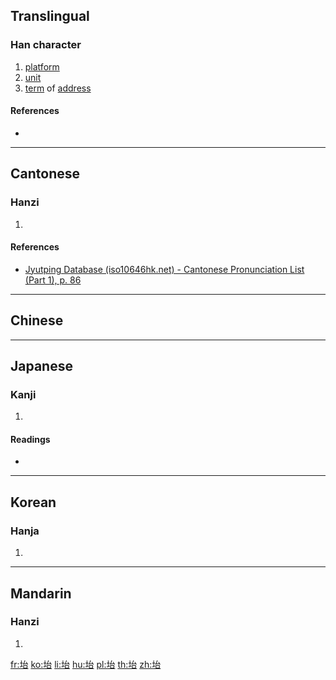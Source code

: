 ==Translingual==

===Han character===
{{Han char|rn=32|rad=土|as=05|sn=8|four=|canj=GIR|ids=⿰土台}}

# [[platform]]
# [[unit]]
# [[term]] of [[address]]

====References====
* {{Han ref|kx=0226.270|dkj=04983|dj=0462.050|hdz=10436.060|uh=576E|ud=22382}}

----

==Cantonese==

===Hanzi===
{{yue-hanzi|jyut=[[toi4]]|y=toi4}}

# {{defn|lang=yue|sort=土05}}

====References====
* [http://www.iso10646hk.net/jp/document/download.jsp Jyutping Database (iso10646hk.net) - Cantonese Pronunciation List (Part 1), p. 86]

----

==Chinese==
{{zh-see|臺|a}}

----

==Japanese==

===Kanji===
{{ja-kanji|grade=|rs=土05}}

# {{defn|lang=ja|sort=土05}}

====Readings====
* {{ja-readings|on=[[だい]] (dai), [[たい]] (tai)|kun=[[うてな]] (utena), [[われ]] (ware)}}

----

==Korean==

===Hanja===
{{ko-hanja|hangeul=대|rv=dae|mr=tae}}

# {{defn|lang=ko|sort=土05}}

----

==Mandarin==

===Hanzi===
{{cmn-hanzi|pin=[[āo]] ([[ao1]]), [[tái]] ([[tai2]])|wg=ao<sup>1</sup>, t'ai<sup>2</sup>}}

# {{defn|lang=cmn|sort=土05}}

[[fr:坮]]
[[ko:坮]]
[[li:坮]]
[[hu:坮]]
[[pl:坮]]
[[th:坮]]
[[zh:坮]]